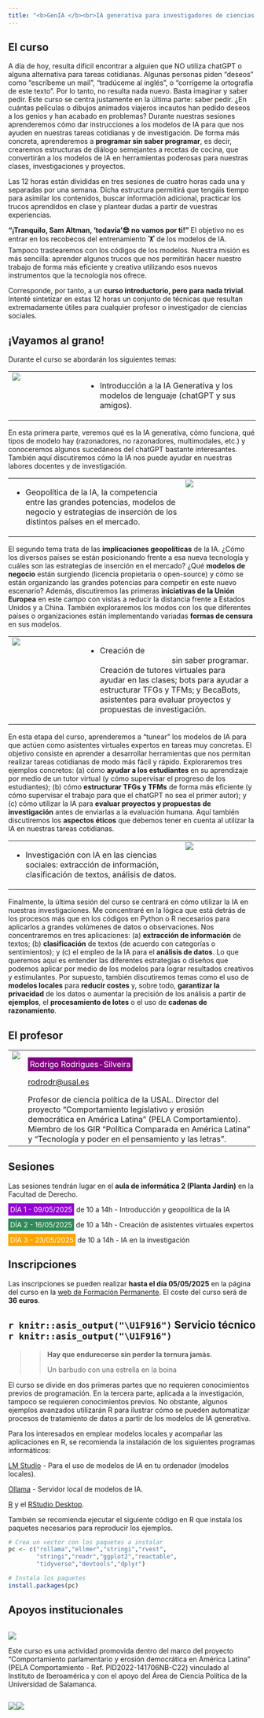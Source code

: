 ```yaml
---
title: "<b>GenIA </b><br>IA generativa para investigadores de ciencias sociales"
---
```


<style>
 .side{
    display: inline-block; 
    float: left;
}
</style>


## El curso

A día de hoy, resulta difícil encontrar a alguien que NO utiliza chatGPT o alguna alternativa para tareas cotidianas. Algunas personas piden "deseos" como "escríbeme un mail", "tradúceme al inglés", o "corrígeme la ortografía de este texto". Por lo tanto, no resulta nada nuevo. Basta imaginar y saber pedir. Este curso se centra justamente en la última parte: saber pedir. ¿En cuántas películas o dibujos animados viajeros incautos han pedido deseos a los genios y han acabado en problemas? Durante nuestras sesiones aprenderemos cómo dar instrucciones a los modelos de IA para que nos ayuden en nuestras tareas cotidianas y de investigación. De forma más concreta, aprenderemos a **programar sin saber programar**, es decir, crearemos estructuras de diálogo semejantes a recetas de cocina, que convertirán a los modelos de IA en herramientas poderosas para nuestras clases, investigaciones y proyectos.

Las 12 horas están divididas en tres sesiones de cuatro horas cada una y separadas por una semana. Dicha estructura permitirá que tengáis tiempo para asimilar los contenidos, buscar información adicional, practicar los trucos aprendidos en clase y plantear dudas a partir de vuestras experiencias.

**"¡Tranquilo, Sam Altman, 'todavía'😎 no vamos por ti!"** El objetivo no es entrar en los recobecos del entrenamiento 🏋 de los modelos de IA. Tampoco trastearemos con los códigos de los modelos. Nuestra misión es más sencilla: aprender algunos trucos que nos permitirán hacer nuestro trabajo de forma más eficiente y creativa utilizando esos nuevos instrumentos que la tecnología nos ofrece.

Corresponde, por tanto, a un **curso introductorio, pero para nada trivial**. Intenté sintetizar en estas 12 horas un conjunto de técnicas que resultan extremadamente útiles para cualquier profesor o investigador de ciencias sociales. 


## ¡Vayamos al grano!

Durante el curso se abordarán los siguientes temas:

<table>
<tr>
<td  valign="top" style="width:30%">![](terminator.gif)
</td>
<td>
-   [Introducción a la IA Generativa]{style="background: url(https://s2.svgbox.net/pen-brushes.svg?ic=brush-1&color=orange);"} y los modelos de lenguaje (chatGPT y sus amigos).
</td>
</tr>
</table>

En esta primera parte, veremos qué es la IA generativa, cómo funciona, qué tipos de modelo hay (razonadores, no razonadores, multimodales, etc.) y conoceremos algunos sucedáneos del chatGPT bastante interesantes. También aquí discutiremos cómo la IA nos puede ayudar en nuestras labores docentes y de investigación. 


<table>
<tr>
<td>
-   [Geopolítica de la IA]{style="background: url(https://s2.svgbox.net/pen-brushes.svg?ic=brush-2&color=pink);"}, la competencia entre las grandes potencias, modelos de negocio y estrategias de inserción de los distintos países en el mercado.
</td>
<td  valign="top" style="width:30%">![](strangelove.gif)
</td>
</tr>
</table>

El segundo tema trata de las **implicaciones geopolíticas** de la IA. ¿Cómo los diversos países se están posicionando frente a esa nueva tecnología y cuáles son las estrategias de inserción en el mercado? ¿Qué **modelos de negocio** están surgiendo (licencia propietaria o open-source) y cómo se están organizando las grandes potencias para competir en este nuevo escenario? Además, discutiremos las primeras **iniciativas de la Unión Europea** en este campo con vistas a reducir la distancia frente a Estados Unidos y a China. También exploraremos los modos con los que diferentes países o organizaciones están implementando variadas **formas de censura** en sus modelos.

<table>
<tr>
<td  valign="top" style="width:30%">![](her.gif)
</td>
<td>
-   Creación de [<b>chatBots o asistentes virtuales expertos</b>]{style="background: url(https://s2.svgbox.net/pen-brushes.svg?ic=brush-3&color=purple);color:white"} sin saber programar. Creación de tutores virtuales para ayudar en las clases; bots para ayudar a estructurar TFGs y TFMs; y BecaBots, asistentes para evaluar proyectos y propuestas de investigación.
</td>
</tr>
</table>

En esta etapa del curso, aprenderemos a "tunear" los modelos de IA para que actúen como asistentes virtuales expertos en tareas muy concretas. El objetivo consiste en aprender a desarrollar herramientas que nos permitan realizar tareas cotidianas de modo más fácil y rápido. Exploraremos tres ejemplos concretos: (a) cómo **ayudar a los estudiantes** en su aprendizaje por medio de un tutor virtual (y cómo supervisar el progreso de los estudiantes); (b) cómo **estructurar TFGs y TFMs** de forma más eficiente (y cómo supervisar el trabajo para que el chatGPT no sea el primer autor); y (c) cómo utilizar la IA para **evaluar proyectos y propuestas de investigación** antes de enviarlas a la evaluación humana. Aquí también discutiremos los **aspectos éticos** que debemos tener en cuenta al utilizar la IA en nuestras tareas cotidianas.

<table>
<tr>
<td>
-   [Investigación con IA]{style="background: url(https://s2.svgbox.net/pen-brushes.svg?ic=brush-4&color=skyblue);"} en las ciencias sociales: extracción de información, clasificación de textos, análisis de datos.
</td>
<td  valign="top" style="width:30%">![](type-computer.gif)
</td>
</tr>
</table>

Finalmente, la última sesión del curso se centrará en cómo utilizar la IA en nuestras investigaciones. Me concentraré en la lógica que está detrás de los procesos más que en los códigos en Python o R necesarios para aplicarlos a grandes volúmenes de datos o observaciones. Nos concentraremos en tres aplicaciones: (a) **extracción de información** de textos; (b) **clasificación** de textos (de acuerdo con categorías o sentimientos); y (c) el empleo de la IA para el **análisis de datos**. Lo que queremos aquí es entender las diferentes estrategias o diseños que podemos aplicar por medio de los modelos para lograr resultados creativos y estimulantes. Por supuesto, también discutiremos temas como el uso de **modelos locales** para **reducir costes** y, sobre todo, **garantizar la privacidad** de los datos o aumentar la precisión de los análisis a partir de **ejemplos**, el **procesamiento de lotes** o el uso de **cadenas de razonamiento**.

## El profesor

<table cellpadding="4">
  <tr>
    <td valign="top">![](foto_rodrigo2.jpg)</td>
    <td valign="top">[Rodrigo Rodrigues-Silveira ]{style="background-color:purple;color:white;padding:4px;"}

[rodrodr\@usal.es](mailto:rodrodr@usal.es)

Profesor de ciencia política de la USAL. Director del proyecto "Comportamiento legislativo y erosión democrática en América Latina" (PELA Comportamiento). Miembro de los GIR "Política Comparada en América Latina" y "Tecnología y poder en el pensamiento y las letras".
</td>
</tr>
</table>


## Sesiones

Las sesiones tendrán lugar en el **aula de informática 2 (Planta Jardín)** en la Facultad de Derecho.

[DÍA 1 - 09/05/2025]{style="background-color:darkviolet;color:white;padding:4px;"} de 10 a 14h - Introducción y geopolítica de la IA

[DÍA 2 - 16/05/2025]{style="background-color:seagreen;color:white;padding:4px; "} de 10 a 14h - Creación de asistentes virtuales expertos

[DÍA 3 - 23/05/2025]{style="background-color:orange;color:white;padding:4px; "} de 10 a 14h - IA en la investigación

## Inscripciones

Las inscripciones se pueden realizar **hasta el día 05/05/2025** en la página del curso en la [web de Formación Permanente](https://vaporetto.usal.es/preactform/detalleCurso?codigo_curso=6361&ano_academico=2025&convocatoria=1). El coste del curso será de **36 euros**. 


## `r knitr::asis_output("\U1F916")` Servicio técnico `r knitr::asis_output("\U1F916")`

>> **Hay que endurecerse sin perder la ternura jamás.**
>>
>> Un barbudo con una estrella en la boina


El curso se divide en dos primeras partes que no requieren conocimientos previos de programación. En la tercera parte, aplicada a la investigación, tampoco se requieren conocimientos previos. No obstante, algunos ejemplos avanzados utilizarán R para ilustrar cómo se pueden automatizar procesos de tratamiento de datos a partir de los modelos de IA generativa.

Para los interesados en emplear modelos locales y acompañar las aplicaciones en R, se recomienda la instalación de los siguientes programas informáticos:

[LM Studio](https://lmstudio.ai/) - Para el uso de modelos de IA en tu ordenador (modelos locales).

[Ollama](https://ollama.com/) - Servidor local de modelos de IA.

[R](https://cran.r-project.org/) y el [RStudio Desktop](https://posit.co/downloads/).

También se recomienda ejecutar el siguiente código en R que instala los paquetes necesarios para reproducir los ejemplos.

```r

# Crea un vector con los paquetes a instalar
pc <- c("rollama","ellmer","stringi","rvest",
        "stringi","readr","ggplot2","reactable",
        "tidyverse","devtools","dplyr")

# Instala los paquetes
install.packages(pc)

```

## Apoyos institucionales


<div>
<div class="side">
[![](logo_pela.png){fig-align="center"}](https://oir.org.es/pela/)

Este curso es una actividad promovida dentro del marco del proyecto "Comportamiento parlamentario y erosión democrática en América Latina" (PELA Comportamiento - Ref. PID2022-141706NB-C22) vinculado al Instituto de Iberoamérica y con el apoyo del Área de Ciencia Política de la Universidad de Salamanca.
</div>
<div class="side">
[![](logo-instituto.png)](https://iberoame.usal.es/)
</div>
<div class="side">
[![](cpa.jpg)](https://acpa-usal.com/)
</div>
<div>
